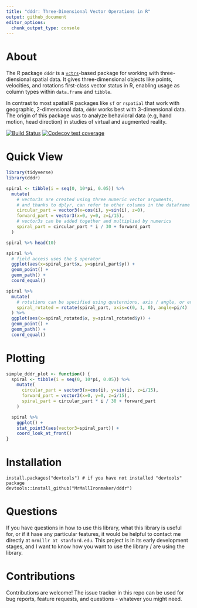 ```yaml
---
title: "dddr: Three-Dimensional Vector Operations in R"
output: github_document
editor_options: 
  chunk_output_type: console
---
```


# About

The R package `dddr` is a [`vctrs`](https://github.com/r-lib/vctrs/)-based package for working with three-diensional spatial data. It gives three-dimensional objects like points, velocities, and rotations first-class vector status in R, enabling usage as column types within `data.frame` and `tibble`.

In contrast to most spatial R packages like `sf` or `rspatial` that work with geographic, 2-dimensional data, `dddr` works best with 3-dimensional data. The origin of this package was to analyze behavioral data (e.g, hand motion, head direction) in studies of virtual and augmented reality. 

<!-- badges: start -->
[![Build Status](https://travis-ci.com/MrMallIronmaker/dddr.svg?branch=master)](https://travis-ci.com/MrMallIronmaker/dddr)
[![Codecov test coverage](https://codecov.io/gh/MrMallIronmaker/dddr/branch/master/graph/badge.svg)](https://codecov.io/gh/MrMallIronmaker/dddr?branch=master)
<!-- badges: end -->

# Quick View

```r
library(tidyverse)
library(dddr)
```

```R
spiral <- tibble(i = seq(0, 10*pi, 0.05)) %>%
  mutate(
    # vector3s are created using three numeric vector arguments,
    # and thanks to dplyr, can refer to other columns in the dataframe
    circular_part = vector3(x=cos(i), y=sin(i), z=0),
    forward_part = vector3(x=0, y=0, z=i/15),
    # vector3s can be added together and multiplied by numerics 
    spiral_part = circular_part * i / 30 + forward_part
  )

spiral %>% head(10)
```

```R
spiral %>%
  # field access uses the $ operator
  ggplot(aes(x=spiral_part$x, y=spiral_part$y)) +
  geom_point() +
  geom_path() +
  coord_equal()
```

```R
spiral %>%
  mutate(
    # rotations can be specified using quaternions, axis / angle, or even from / to vectors
    spiral_rotated = rotate(spiral_part, axis=c(0, 1, 0), angle=pi/4)
  ) %>% 
  ggplot(aes(x=spiral_rotated$x, y=spiral_rotated$y)) +
  geom_point() +
  geom_path() +
  coord_equal()
```

# Plotting
```R
simple_dddr_plot <- function() {
  spiral <- tibble(i = seq(0, 10*pi, 0.05)) %>%
    mutate(
      circular_part = vector3(x=cos(i), y=sin(i), z=i/15),
      forward_part = vector3(x=0, y=0, z=i/15),
      spiral_part = circular_part * i / 30 + forward_part
    )

  spiral %>%
    ggplot() +
    stat_point3(aes(vector3=spiral_part)) +
    coord_look_at_front()
}
```

# Installation

```
install.packages("devtools") # if you have not installed "devtools" package
devtools::install_github("MrMallIronmaker/dddr")
```

# Questions

If you have questions in how to use this library, what this library is useful for, or if it hase any particular features, it would be helpful to contact me directly at `mrmillr at stanford.edu`. This project is in its early development stages, and I want to know how you want to use the library / are using the library.

# Contributions

Contributions are welcome! The issue tracker in this repo can be used for bug reports, feature requests, and questions - whatever you might need.

